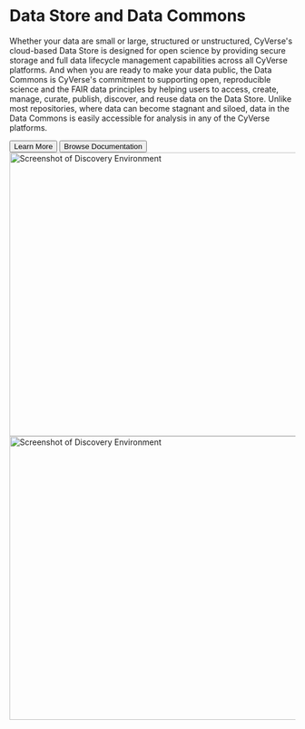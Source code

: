 <div id="Data" className="mt-5">
  <div className="px-4 pt-5 my-5 border-bottom">
    <h1 className="display-6 text-center mb-4">Data Store and Data Commons</h1>
    <div className="mx-auto">
      <p>
        Whether your data are small or large, structured or unstructured, CyVerse's cloud-based Data Store is designed for open science by providing secure storage and full data lifecycle management capabilities across all CyVerse platforms. And when you are ready to make your data public, the Data Commons is CyVerse's commitment to supporting open, reproducible science and the FAIR data principles by helping users to access, create, manage, curate, publish, discover, and reuse data on the Data Store. Unlike most repositories, where data can become stagnant and siloed, data in the Data Commons is easily accessible for analysis in any of the CyVerse platforms.
      </p>
      <div className="d-grid gap-2 d-sm-flex justify-content-sm-center mb-5">
        <button type="button" className="btn btn-primary btn-lg px-4 me-sm-3">
          Learn More
        </button>
        <button type="button" className="btn btn-outline-secondary btn-lg px-4">
          Browse Documentation
        </button>
      </div>
    </div>
    <div className="overflow-hidden">
      <div className="container-md px-5 text-center">
        <div className="row">
          <div className="col">
            <img
              src="/images/DataStore.png"
              className="img-fluid border rounded-3 shadow-lg mb-4"
              alt="Screenshot of Discovery Environment"
              loading="lazy"
              width="700"
              height="500"
            />
          </div>
          <div className="col">
            <img
              src="/images/DataCommons.png"
              className="img-fluid border rounded-3 shadow-lg mb-4"
              alt="Screenshot of Discovery Environment"
              loading="lazy"
              width="700"
              height="500"
            />
          </div>
        </div>
      </div>
    </div>
  </div>
</div>
